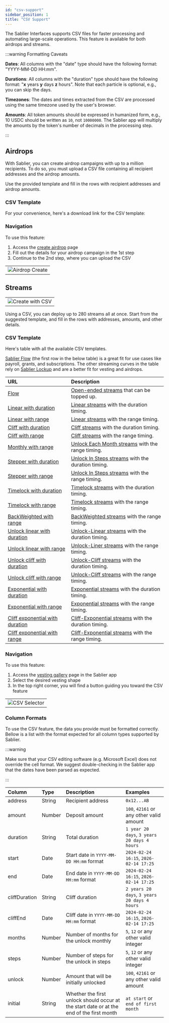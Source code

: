 ```yaml
---
id: "csv-support"
sidebar_position: 1
title: "CSV Support"
---
```


The Sablier Interfaces supports CSV files for faster processing and automating large-scale operations. This feature is
available for both airdrops and streams.

:::warning Formatting Caveats

**Dates**: All columns with the "date" type should have the following format: "YYYY-MM-DD HH:mm".

**Durations**: All columns with the "duration" type should have the following format: "**x** years **y** days **z**
hours". Note that each particle is optional, e.g., you can skip the days.

**Timezones**: The dates and times extracted from the CSV are processed using the same timezone used by the user's
browser.

**Amounts**: All token amounts should be expressed in humanized form, e.g., 10 USDC should be written as `10`, not
`10000000`. The Sablier app will multiply the amounts by the token's number of decimals in the processing step.

:::

## Airdrops

With Sablier, you can create airdrop campaigns with up to a million recipients. To do so, you must upload a CSV file
containing all recipient addresses and the airdrop amounts.

Use the provided template and fill in the rows with recipient addresses and airdrop amounts.

### CSV Template

For your convenience, here's a download link for the CSV template:

<LinkPreview
  href="https://files.sablier.com/templates/airdrop-template.csv"
  icon="sablier"
  subtitle="CSV template for creating airdrops on Sablier"
  title="Sablier - Airdrop CSV Template"
/>

### Navigation

To use this feature:

1. Access the [create airdrop](https://app.sablier.com/airdrops/create) page
2. Fill out the details for your airdrop campaign in the 1st step
3. Continue to the 2nd step, where you can upload the CSV

|                                                       |
| ----------------------------------------------------- |
| ![Airdrop Create](/screenshots/airdrop-create-2.webp) |

## Streams

|                                                       |
| ----------------------------------------------------- |
| ![Create with CSV](/screenshots/create-with-csv.webp) |

Using a CSV, you can deploy up to 280 streams all at once. Start from the suggested template, and fill in the rows with
addresses, amounts, and other details.

### CSV Template

Here's table with all the available CSV templates.

[Sablier Flow](/concepts/use-cases#sablier-flow) (the first row in the below table) is a great fit for use cases like
payroll, grants, and subscriptions. The other streaming curves in the table rely on
[Sablier Lockup](/concepts/use-cases#sablier-lockup) and are a better fit for vesting and airdrops.

| URL                                                                                                           | Description                                                                                             |
| :------------------------------------------------------------------------------------------------------------ | :------------------------------------------------------------------------------------------------------ |
| [Flow](https://files.sablier.com/templates/flow-template.csv)                                                 | [Open-ended streams](/concepts/flow/overview#total-debt) that can be topped up.                         |
| [Linear with duration](https://files.sablier.com/templates/linear-duration-template.csv)                      | [Linear streams](/concepts/lockup/stream-shapes#linear) with the duration timing.                       |
| [Linear with range](https://files.sablier.com/templates/linear-range-template.csv)                            | [Linear streams](/concepts/lockup/stream-shapes#linear) with the range timing.                          |
| [Cliff with duration](https://files.sablier.com/templates/2025-02/cliff-duration-template.csv)                | [Cliff streams](/concepts/lockup/stream-shapes#cliff-unlock) with the duration timing.                  |
| [Cliff with range](https://files.sablier.com/templates/2025-02/cliff-range-template.csv)                      | [Cliff streams](/concepts/lockup/stream-shapes#cliff-unlock) with the range timing.                     |
| [Monthly with range](https://files.sablier.com/templates/monthly-range-template.csv)                          | [Unlock Each Month streams](/concepts/lockup/stream-shapes#unlock-monthly) with the range timing.       |
| [Stepper with duration](https://files.sablier.com/templates/2025-02/unlockSteps-duration-template.csv)        | [Unlock In Steps streams](/concepts/lockup/stream-shapes#unlock-in-steps) with the duration timing.     |
| [Stepper with range](https://files.sablier.com/templates/2025-02/unlockSteps-range-template.csv)              | [Unlock In Steps streams](/concepts/lockup/stream-shapes#unlock-in-steps) with the range timing.        |
| [Timelock with duration](https://files.sablier.com/templates/timelock-duration-template.csv)                  | [Timelock streams](/concepts/lockup/stream-shapes#timelock) with the duration timing.                   |
| [Timelock with range](https://files.sablier.com/templates/timelock-range-template.csv)                        | [Timelock streams](/concepts/lockup/stream-shapes#timelock) with the range timing.                      |
| [BackWeighted with range](https://files.sablier.com/templates/backWeighted-range-template.csv)                | [BackWeighted streams](/concepts/lockup/stream-shapes) with the range timing.                           |
| [Unlock linear with duration](https://files.sablier.com/templates/unlockLinear-duration-template.csv)         | [Unlock-Linear streams](/concepts/lockup/stream-shapes#initial-unlock) with the duration timing.        |
| [Unlock linear with range](https://files.sablier.com/templates/unlockLinear-range-template.csv)               | [Unlock-Liner streams](/concepts/lockup/stream-shapes#initial-unlock) with the range timing.            |
| [Unlock cliff with duration](https://files.sablier.com/templates/2025-02/unlockCliff-duration-template.csv)   | [Unlock-Cliff streams](/concepts/lockup/stream-shapes#cliff-unlock) with the duration timing.           |
| [Unlock cliff with range](https://files.sablier.com/templates/2025-02/unlockCliff-range-template.csv)         | [Unlock-Cliff streams](/concepts/lockup/stream-shapes#cliff-unlock) with the range timing.              |
| [Exponential with duration](https://files.sablier.com/templates/exponential-duration-template.csv)            | [Exponential streams](/concepts/lockup/stream-shapes#exponential) with the duration timing.             |
| [Exponential with range](https://files.sablier.com/templates/exponential-range-template.csv)                  | [Exponential streams](/concepts/lockup/stream-shapes#exponential) with the range timing.                |
| [Cliff exponential with duration](https://files.sablier.com/templates/exponentialCliff-duration-template.csv) | [Cliff-Exponential streams](/concepts/lockup/stream-shapes#cliff-exponential) with the duration timing. |
| [Cliff exponential with range](https://files.sablier.com/templates/exponentialCliff-range-template.csv)       | [Cliff-Exponential streams](/concepts/lockup/stream-shapes#cliff-exponential) with the range timing.    |

### Navigation

To use this feature:

1. Access the [vesting gallery](https://app.sablier.com/vesting/gallery/) page in the Sablier app
2. Select the desired vesting shape
3. In the top right corner, you will find a button guiding you toward the CSV feature

|                                                        |
| ------------------------------------------------------ |
| ![CSV Selector](/screenshots/create-csv-selector.webp) |

### Column Formats

To use the CSV feature, the data you provide must be formatted correctly. Bellow is a list with the format expected for
all column types supported by Sablier.

:::warning

Make sure that your CSV editing software (e.g. Microsoft Excel) does not override the cell format. We suggest
double-checking in the Sablier app that the dates have been parsed as expected.

:::

| Column        | Type   | Description                                                                              | Examples                                     |
| :------------ | :----- | :--------------------------------------------------------------------------------------- | :------------------------------------------- |
| address       | String | Recipient address                                                                        | `0x12...AB`                                  |
| amount        | Number | Deposit amount                                                                           | `100`, `42161` or any other valid amount     |
| duration      | String | Total duration                                                                           | `1 year 20 days`, `3 years 20 days 4 hours`  |
| start         | Date   | Start date in `YYYY-MM-DD HH:mm` format                                                  | `2024-02-24 16:15`, `2026-02-14 17:25`       |
| end           | Date   | End date in `YYYY-MM-DD HH:mm` format                                                    | `2024-02-24 16:15`, `2026-02-14 17:25`       |
| cliffDuration | String | Cliff duration                                                                           | `2 years 20 days`, `3 years 20 days 4 hours` |
| cliffEnd      | Date   | Cliff date in `YYYY-MM-DD HH:mm` format                                                  | `2024-02-24 16:15`, `2026-02-14 17:25`       |
| months        | Number | Number of months for the unlock monthly                                                  | `5`, `12` or any other valid integer         |
| steps         | Number | Number of steps for the unlock in steps                                                  | `5`, `12` or any other valid integer         |
| unlock        | Number | Amount that will be initially unlocked                                                   | `100`, `42161` or any other valid amount     |
| initial       | String | Whether the first unlock should occur at the start date or at the end of the first month | `at start` or `end of first month`           |
